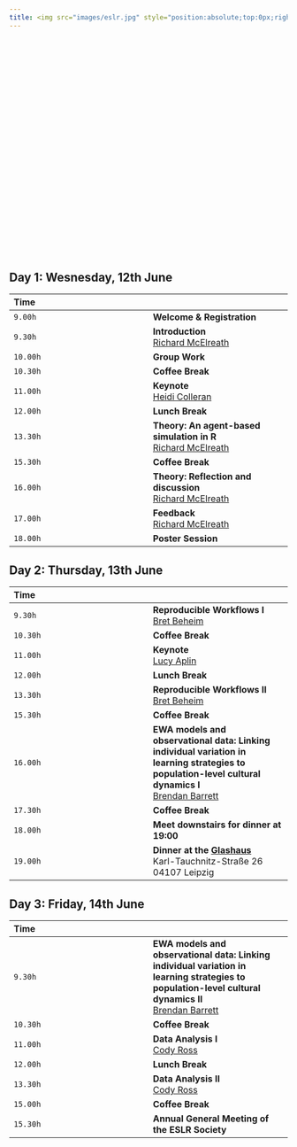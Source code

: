 ```yaml
---
title: <img src="images/eslr.jpg" style="position:absolute;top:0px;right:0px;" />
---
```


<br>
<br>
<br>
<br>
<br>
<br>
<br>
<br>
<br>
<br>
<br>
<br>
<br>
<br>
<br>
<br>
<br>
<br>
<br>
<br>
<br>
<br>
<br>


## Day 1: Wesnesday, 12th June 

| Time |  |
| :--- | :--- |
| `9.00h` | **Welcome & Registration**  |
| `9.30h` | **Introduction** <br> [Richard McElreath](https://www.eva.mpg.de/ecology/staff/richard-mcelreath/index.html) |
| `10.00h` | **Group Work**|
| `10.30h` | **Coffee Break** |
| `11.00h` |  **Keynote** <br> [Heidi Colleran](https://www.shh.mpg.de/person/48693/25522) |
| `12.00h` | **Lunch Break** |
| `13.30h` | **Theory: An agent-based simulation in R** <br> [Richard McElreath](https://www.eva.mpg.de/ecology/staff/richard-mcelreath/index.html) |
| `15.30h` | **Coffee Break**|
| `16.00h` | **Theory: Reflection and discussion** <br> [Richard McElreath](https://www.eva.mpg.de/ecology/staff/richard-mcelreath/index.html) |
| `17.00h` | **Feedback** <br> [Richard McElreath](https://www.eva.mpg.de/ecology/staff/richard-mcelreath/index.html) |
| `18.00h` | **Poster Session** |



## Day 2: Thursday, 13th June 


| Time |  |
| :--- | :--- |
| `9.30h` | **Reproducible Workflows I** <br> [Bret Beheim]( https://www.eva.mpg.de/ecology/staff/bret_beheim/) |
| `10.30h` | **Coffee Break** |
| `11.00h` | **Keynote** <br> [Lucy Aplin](https://www.orn.mpg.de/person/54450/3880844)|
| `12.00h` | **Lunch Break** |
| `13.30h` | **Reproducible Workflows II** <br> [Bret Beheim]( https://www.eva.mpg.de/ecology/staff/bret_beheim/) |
| `15.30h` | **Coffee Break**|
| `16.00h` | **EWA models and observational data: Linking individual variation in learning strategies to population-level cultural dynamics I** <br> [Brendan Barrett](https://www.eva.mpg.de/ecology/staff/brendan_barrett/) |
| `17.30h` | **Coffee Break** |
| `18.00h` | **Meet downstairs for dinner at 19:00** |
| `19.00h` | **Dinner at the [Glashaus](https://www.glashaus-leipzig.de/index.html)** <br> Karl-Tauchnitz-Straße 26 <br> 04107 Leipzig|


## Day 3: Friday, 14th June 

| Time |  |
| :--- | :--- |
| `9.30h` | **EWA models and observational data: Linking individual variation in learning strategies to population-level cultural dynamics II <br>** [Brendan Barrett](https://www.eva.mpg.de/ecology/staff/brendan_barrett/) |
| `10.30h` | **Coffee Break** |
| `11.00h` | **Data Analysis I** <br> [Cody Ross](https://www.eva.mpg.de/ecology/staff/cody-ross/index.html) |
| `12.00h` | **Lunch Break** |
| `13.30h` | **Data Analysis II** <br> [Cody Ross](https://www.eva.mpg.de/ecology/staff/cody-ross/index.html) |
| `15.00h` | **Coffee Break** |
| `15.30h` | **Annual General Meeting of the ESLR Society** |



